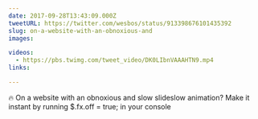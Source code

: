 ```yaml
---
date: 2017-09-28T13:43:09.000Z
tweetURL: https://twitter.com/wesbos/status/913398676101435392
slug: on-a-website-with-an-obnoxious-and
images:

videos:
  - https://pbs.twimg.com/tweet_video/DK0LIbnVAAAHTN9.mp4
links:

---
```

🔥 On a website with an obnoxious and slow slideslow animation? Make it instant by running $.fx.off = true; in your console
